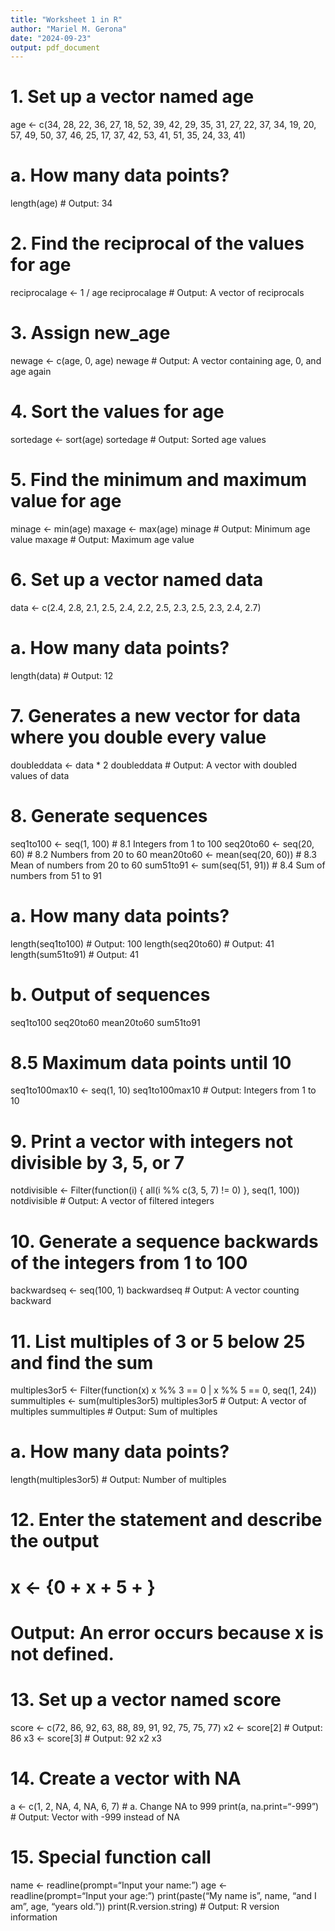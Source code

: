 ```yaml
---
title: "Worksheet 1 in R"
author: "Mariel M. Gerona"
date: "2024-09-23"
output: pdf_document
---
```


# 1. Set up a vector named age
age <- c(34, 28, 22, 36, 27, 18, 52, 39, 42, 29,
         35, 31, 27, 22, 37, 34, 19, 20, 57, 49,
         50, 37, 46, 25, 17, 37, 42, 53, 41, 51,
         35, 24, 33, 41)

# a. How many data points?
length(age)  # Output: 34

# 2. Find the reciprocal of the values for age
reciprocalage <- 1 / age
reciprocalage  # Output: A vector of reciprocals

# 3. Assign new_age
newage <- c(age, 0, age)
newage  # Output: A vector containing age, 0, and age again

# 4. Sort the values for age
sortedage <- sort(age)
sortedage  # Output: Sorted age values

# 5. Find the minimum and maximum value for age
minage <- min(age)
maxage <- max(age)
minage  # Output: Minimum age value
maxage  # Output: Maximum age value

# 6. Set up a vector named data
data <- c(2.4, 2.8, 2.1, 2.5, 2.4, 2.2, 2.5,
          2.3, 2.5, 2.3, 2.4, 2.7)

# a. How many data points?
length(data)  # Output: 12

# 7. Generates a new vector for data where you double every value
doubleddata <- data * 2
doubleddata  # Output: A vector with doubled values of data

# 8. Generate sequences
seq1to100 <- seq(1, 100)  # 8.1 Integers from 1 to 100
seq20to60 <- seq(20, 60)  # 8.2 Numbers from 20 to 60
mean20to60 <- mean(seq(20, 60))  # 8.3 Mean of numbers from 20 to 60
sum51to91 <- sum(seq(51, 91))  # 8.4 Sum of numbers from 51 to 91

# a. How many data points?
length(seq1to100)  # Output: 100
length(seq20to60)  # Output: 41
length(sum51to91)    # Output: 41

# b. Output of sequences
seq1to100
seq20to60
mean20to60
sum51to91

# 8.5 Maximum data points until 10
seq1to100max10 <- seq(1, 10)
seq1to100max10  # Output: Integers from 1 to 10

# 9. Print a vector with integers not divisible by 3, 5, or 7
notdivisible <- Filter(function(i) { all(i %% c(3, 5, 7) != 0) }, seq(1, 100))
notdivisible  # Output: A vector of filtered integers

# 10. Generate a sequence backwards of the integers from 1 to 100
backwardseq <- seq(100, 1)
backwardseq  # Output: A vector counting backward

# 11. List multiples of 3 or 5 below 25 and find the sum
multiples3or5 <- Filter(function(x) x %% 3 == 0 | x %% 5 == 0, seq(1, 24))
summultiples <- sum(multiples3or5)
multiples3or5  # Output: A vector of multiples
summultiples      # Output: Sum of multiples

# a. How many data points?
length(multiples3or5)  # Output: Number of multiples

# 12. Enter the statement and describe the output
# x <- {0 + x + 5 + } 
# Output: An error occurs because x is not defined.

# 13. Set up a vector named score
score <- c(72, 86, 92, 63, 88, 89, 91, 92, 75, 75, 77)
x2 <- score[2]  # Output: 86
x3 <- score[3]  # Output: 92
x2
x3

# 14. Create a vector with NA
a <- c(1, 2, NA, 4, NA, 6, 7)
# a. Change NA to 999
print(a, na.print="-999")  # Output: Vector with -999 instead of NA

# 15. Special function call
name <- readline(prompt="Input your name: ")
age <- readline(prompt="Input your age: ")
print(paste("My name is", name, "and I am", age, "years old."))
print(R.version.string)  # Output: R version information